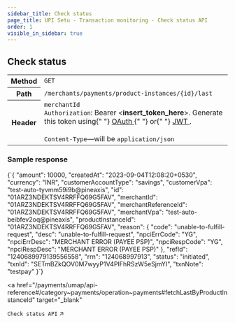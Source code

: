 ```yaml
---
sidebar_title: Check status
page_title: UPI Setu - Transaction monitoring - Check status API
order: 1
visible_in_sidebar: true
---
```


## Check status

<table>
  <tbody>
    <tr>
      <th>Method</th>
      <td>
        <code>GET</code>
      </td>
    </tr>
    <tr>
      <th>Path</th>
      <td>
        <code>/merchants/payments/product-instances/&#123;id&#125;/last</code>
      </td>
    </tr>
    <tr>
      <th>Header</th>
      <td>
        <code>merchantId</code>
        <br />
        <code>Authorization</code>: Bearer &lt;<b>insert_token_here</b>&gt;.
        Generate this token using{" "}
        <a href="/payments/upi-deeplinks/resources/oauth" target="_blank">
          OAuth
        </a>{" "}
        or{" "}
        <a href="/payments/upi-deeplinks/resources/jwt" target="_blank">
          JWT
        </a>
        .<br />
        <br />
        <code>Content-Type</code>—will be <code>application/json</code>
      </td>
    </tr>
  </tbody>
</table>

### Sample response

<CodeBlockWithCopy language="json">
  {`{
  "amount": 10000,
  "createdAt": "2023-09-04T12:08:20+0530",
  "currency": "INR",
  "customerAccountType": "savings",
  "customerVpa": "test-auto-tyvmm59i9b@pineaxis",
  "id": "01ARZ3NDEKTSV4RRFFQ69G5FAV",
  "merchantId": "01ARZ3NDEKTSV4RRFFQ69G5FAV",
  "merchantReferenceId": "01ARZ3NDEKTSV4RRFFQ69G5FAV",
  "merchantVpa": "test-auto-beibfev2oq@pineaxis",
  "productInstanceId": "01ARZ3NDEKTSV4RRFFQ69G5FAV",
  "reason": {
    "code": "unable-to-fulfill-request",
    "desc": "unable-to-fulfill-request",
    "npciErrCode": "YG",
    "npciErrDesc": "MERCHANT ERROR (PAYEE PSP)",
    "npciRespCode": "YG",
    "npciRespDesc": "MERCHANT ERROR (PAYEE PSP)"
  },
  "refId": "1240689979139556558",
  "rrn": "124068997913",
  "status": "initiated",
  "txnId": "SETmBZkQOV0M7wyyP1V4PIFhRSzW5eSjmYI",
  "txnNote": "testpay"
}`}
</CodeBlockWithCopy>

<a
  href="/payments/umap/api-reference#/category~payments/operation~payments#fetchLastByProductInstanceId"
  target="_blank"
>
  <code>Check status API</code> ↗
</a>
